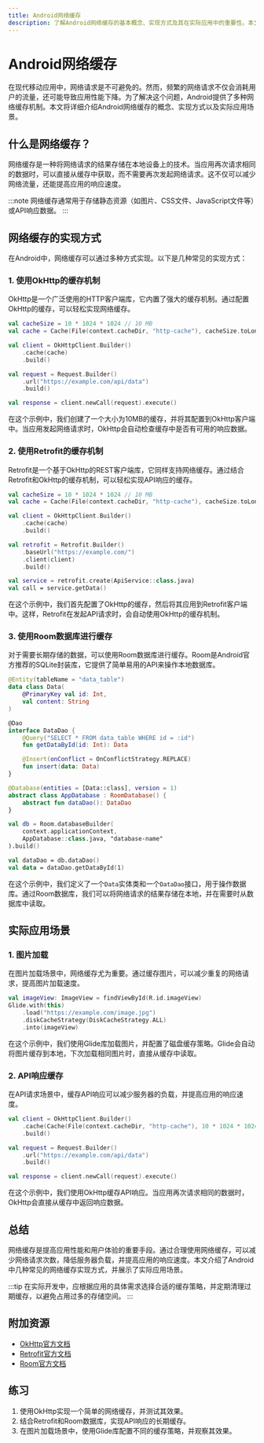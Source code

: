 ```yaml
---
title: Android网络缓存
description: 了解Android网络缓存的基本概念、实现方式及其在实际应用中的重要性。本文适合初学者，包含代码示例和实际案例。
---
```


# Android网络缓存

在现代移动应用中，网络请求是不可避免的。然而，频繁的网络请求不仅会消耗用户的流量，还可能导致应用性能下降。为了解决这个问题，Android提供了多种网络缓存机制。本文将详细介绍Android网络缓存的概念、实现方式以及实际应用场景。

## 什么是网络缓存？

网络缓存是一种将网络请求的结果存储在本地设备上的技术。当应用再次请求相同的数据时，可以直接从缓存中获取，而不需要再次发起网络请求。这不仅可以减少网络流量，还能提高应用的响应速度。

:::note
网络缓存通常用于存储静态资源（如图片、CSS文件、JavaScript文件等）或API响应数据。
:::

## 网络缓存的实现方式

在Android中，网络缓存可以通过多种方式实现。以下是几种常见的实现方式：

### 1. 使用OkHttp的缓存机制

OkHttp是一个广泛使用的HTTP客户端库，它内置了强大的缓存机制。通过配置OkHttp的缓存，可以轻松实现网络缓存。

```kotlin
val cacheSize = 10 * 1024 * 1024 // 10 MB
val cache = Cache(File(context.cacheDir, "http-cache"), cacheSize.toLong())

val client = OkHttpClient.Builder()
    .cache(cache)
    .build()

val request = Request.Builder()
    .url("https://example.com/api/data")
    .build()

val response = client.newCall(request).execute()
```

在这个示例中，我们创建了一个大小为10MB的缓存，并将其配置到OkHttp客户端中。当应用发起网络请求时，OkHttp会自动检查缓存中是否有可用的响应数据。

### 2. 使用Retrofit的缓存机制

Retrofit是一个基于OkHttp的REST客户端库，它同样支持网络缓存。通过结合Retrofit和OkHttp的缓存机制，可以轻松实现API响应的缓存。

```kotlin
val cacheSize = 10 * 1024 * 1024 // 10 MB
val cache = Cache(File(context.cacheDir, "http-cache"), cacheSize.toLong())

val client = OkHttpClient.Builder()
    .cache(cache)
    .build()

val retrofit = Retrofit.Builder()
    .baseUrl("https://example.com/")
    .client(client)
    .build()

val service = retrofit.create(ApiService::class.java)
val call = service.getData()
```

在这个示例中，我们首先配置了OkHttp的缓存，然后将其应用到Retrofit客户端中。这样，Retrofit在发起API请求时，会自动使用OkHttp的缓存机制。

### 3. 使用Room数据库进行缓存

对于需要长期存储的数据，可以使用Room数据库进行缓存。Room是Android官方推荐的SQLite封装库，它提供了简单易用的API来操作本地数据库。

```kotlin
@Entity(tableName = "data_table")
data class Data(
    @PrimaryKey val id: Int,
    val content: String
)

@Dao
interface DataDao {
    @Query("SELECT * FROM data_table WHERE id = :id")
    fun getDataById(id: Int): Data

    @Insert(onConflict = OnConflictStrategy.REPLACE)
    fun insert(data: Data)
}

@Database(entities = [Data::class], version = 1)
abstract class AppDatabase : RoomDatabase() {
    abstract fun dataDao(): DataDao
}

val db = Room.databaseBuilder(
    context.applicationContext,
    AppDatabase::class.java, "database-name"
).build()

val dataDao = db.dataDao()
val data = dataDao.getDataById(1)
```

在这个示例中，我们定义了一个`Data`实体类和一个`DataDao`接口，用于操作数据库。通过Room数据库，我们可以将网络请求的结果存储在本地，并在需要时从数据库中读取。

## 实际应用场景

### 1. 图片加载

在图片加载场景中，网络缓存尤为重要。通过缓存图片，可以减少重复的网络请求，提高图片加载速度。

```kotlin
val imageView: ImageView = findViewById(R.id.imageView)
Glide.with(this)
    .load("https://example.com/image.jpg")
    .diskCacheStrategy(DiskCacheStrategy.ALL)
    .into(imageView)
```

在这个示例中，我们使用Glide库加载图片，并配置了磁盘缓存策略。Glide会自动将图片缓存到本地，下次加载相同图片时，直接从缓存中读取。

### 2. API响应缓存

在API请求场景中，缓存API响应可以减少服务器的负载，并提高应用的响应速度。

```kotlin
val client = OkHttpClient.Builder()
    .cache(Cache(File(context.cacheDir, "http-cache"), 10 * 1024 * 1024))
    .build()

val request = Request.Builder()
    .url("https://example.com/api/data")
    .build()

val response = client.newCall(request).execute()
```

在这个示例中，我们使用OkHttp缓存API响应。当应用再次请求相同的数据时，OkHttp会直接从缓存中返回响应数据。

## 总结

网络缓存是提高应用性能和用户体验的重要手段。通过合理使用网络缓存，可以减少网络请求次数，降低服务器负载，并提高应用的响应速度。本文介绍了Android中几种常见的网络缓存实现方式，并展示了实际应用场景。

:::tip
在实际开发中，应根据应用的具体需求选择合适的缓存策略，并定期清理过期缓存，以避免占用过多的存储空间。
:::

## 附加资源

- [OkHttp官方文档](https://square.github.io/okhttp/)
- [Retrofit官方文档](https://square.github.io/retrofit/)
- [Room官方文档](https://developer.android.com/training/data-storage/room)

## 练习

1. 使用OkHttp实现一个简单的网络缓存，并测试其效果。
2. 结合Retrofit和Room数据库，实现API响应的长期缓存。
3. 在图片加载场景中，使用Glide库配置不同的缓存策略，并观察其效果。
